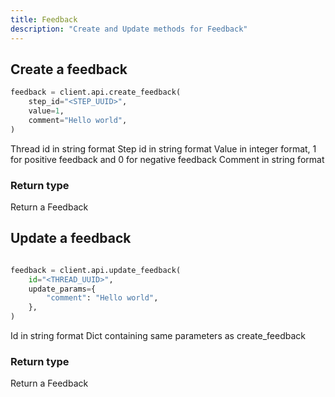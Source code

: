```yaml
---
title: Feedback
description: "Create and Update methods for Feedback"
---
```


## Create a feedback

```python
feedback = client.api.create_feedback(
    step_id="<STEP_UUID>",
    value=1,
    comment="Hello world",
)
```

<ParamField path="thread_id" type="uuid" required>
  Thread id in string format
</ParamField>

<ParamField path="step_id" type="uuid">
  Step id in string format
</ParamField>

<ParamField path="value" type="int">
  Value in integer format, 1 for positive feedback and 0 for negative feedback
</ParamField>

<ParamField path="comment" type="str">
  Comment in string format
</ParamField>

<ParamField path="strategy" type="string">
  <Expandable title="properties">
    <ResponseField name="BINARY"></ResponseField>
    <ResponseField name="STARS"></ResponseField>
    <ResponseField name="BIG_STARS"></ResponseField>
    <ResponseField name="LIKERT"></ResponseField>
    <ResponseField name="CONTINUOUS"></ResponseField>
    <ResponseField name="LETTERS"></ResponseField>
    <ResponseField name="PERCENTAGE"></ResponseField>
  </Expandable>
</ParamField>

### Return type

<ResponseField name="feedback" type="Feedback">
  Return a Feedback
</ResponseField>

## Update a feedback

```python

feedback = client.api.update_feedback(
    id="<THREAD_UUID>",
    update_params={
        "comment": "Hello world",
    },
)
```

<ParamField path="id" type="uuid" required>
  Id in string format
</ParamField>

<ParamField path="update_params" type="dict">
  Dict containing same parameters as create_feedback
</ParamField>

### Return type

<ResponseField name="feedback" type="Feedback">
  Return a Feedback
</ResponseField>

